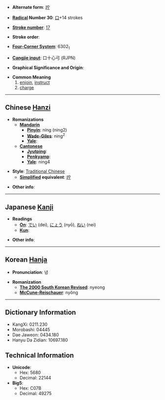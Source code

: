 * '''Alternate form''': [[咛]]

* '''[[Wiktionary:Chinese radical index| Radical]] Number 30''': [[Wiktionary:Chinese radical index 口|口]]+14 strokes

* '''[[Wiktionary:Chinese total strokes index|Stroke number]]''': [[Wiktionary:Chinese total strokes index 17|17]]

* '''Stroke order''': 

* '''[[Wiktionary:Chinese four corner index|Four-Corner System]]''': 6302<sub>1</sub>

* '''[[Wiktionary:Chinese Cangjie index|Cangjie input]]''': 口十心弓 (RJPN)

* '''Graphical Significance and Origin''': 

* '''Common Meaning'''
*#[[enjoin]], [[instruct]]
*# [[charge]]

----

== Chinese [[Hanzi]] ==

* '''Romanizations'''
** '''[[Mandarin]]'''
*** '''[[Pinyin]]''': níng (ning2)
*** '''[[Wade-Giles]]''': ning<sup>2</sup>
*** '''[[Yale]]''': 
** '''[[Cantonese]]'''
*** '''[[Jyutping]]''':
*** '''[[Penkyamp]]''': 
*** '''[[Yale]]''': ning4

* '''Style''': [[Traditional Chinese]] 
** '''[[Simplified Chinese|Simplified]] equivalent''': [[咛]]

* '''Other info''': 

----

== Japanese [[Kanji]] ==

* '''Readings'''
** '''[[On]]''': [[でい]] (dei), [[にょう]] (nyō), [[ねい]] (nei)
** '''[[Kun]]''': 

* '''Other info''':  

----

== Korean [[Hanja]] ==

* '''Pronunciation''': 녕

* '''Romanization'''
** '''[[The 2000 South Korean Revised Romanization|The 2000 South Korean Revised]]''': nyeong
** '''[[McCune-Reischauer]]''': nyŏng

----

== Dictionary Information ==

* KangXi: 0211.230
* Morobashi: 04445
* Dae Jaweon: 0434.180
* Hanyu Da Zidian: 10697.180

== Technical Information ==

* '''Unicode''':
** Hex: 5680
** Decimal: 22144
* '''Big5''':
** Hex: C07B
** Decimal: 49275
